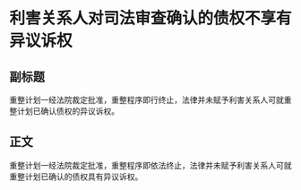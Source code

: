 # 利害关系人对司法审查确认的债权不享有异议诉权
## 副标题
重整计划一经法院裁定批准，重整程序即行终止，法律并未赋予利害关系人可就重整计划已确认债权的异议诉权。
## 正文
重整计划一经法院裁定批准，重整程序即依法终止，法律并未赋予利害关系人可就重整计划已确认的债权具有异议诉权。